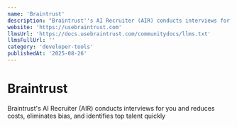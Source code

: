 ```yaml
---
name: 'Braintrust'
description: "Braintrust''s AI Recruiter (AIR) conducts interviews for you and reduces costs, eliminates bias, and identifies top talent quickly"
website: 'https://usebraintrust.com'
llmsUrl: 'https://docs.usebraintrust.com/communitydocs/llms.txt'
llmsFullUrl: ''
category: 'developer-tools'
publishedAt: '2025-08-26'
---
```


# Braintrust

Braintrust's AI Recruiter (AIR) conducts interviews for you and reduces costs, eliminates bias, and identifies top talent quickly
